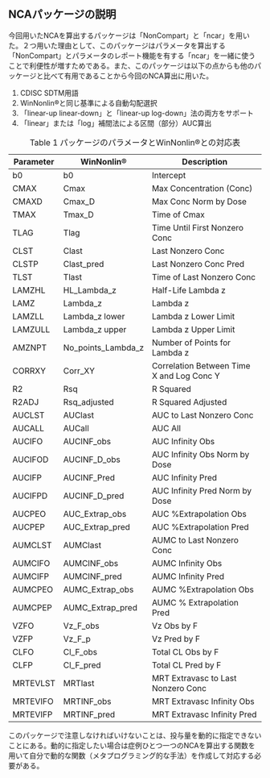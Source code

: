 ## NCAパッケージの説明

今回用いたNCAを算出するパッケージは「NonCompart」と「ncar」を用いた。２つ用いた理由として、このパッケージはパラメータを算出する「NonCompart」とパラメータのレポート機能を有する「ncar」を一緒に使うことで利便性が増すためである。また、このパッケージは以下の点からも他のパッケージと比べて有用であることから今回のNCA算出に用いた。

1.  CDISC SDTM用語
2.  WinNonlin®と同じ基準による自動勾配選択
3.  「linear-up linear-down」と「linear-up log-down」法の両方をサポート
4.  「linear」または「log」補間法による区間（部分）AUC算出

| Parameter | WinNonlin®         | Description                               |
|-----------|--------------------|-------------------------------------------|
| b0        | b0                 | Intercept                                 |
| CMAX      | Cmax               | Max Concentration (Conc)                  |
| CMAXD     | Cmax_D             | Max Conc Norm by Dose                     |
| TMAX      | Tmax_D             | Time of Cmax                              |
| TLAG      | Tlag               | Time Until First Nonzero Conc             |
| CLST      | Clast              | Last Nonzero Conc                         |
| CLSTP     | Clast_pred         | Last Nonzero Conc Pred                    |
| TLST      | Tlast              | Time of Last Nonzero Conc                 |
| LAMZHL    | HL_Lambda_z        | Half-Life Lambda z                        |
| LAMZ      | Lambda_z           | Lambda z                                  |
| LAMZLL    | Lambda_z lower     | Lambda z Lower Limit                      |
| LAMZULL   | Lambda_z upper     | Lambda z Upper Limit                      |
| AMZNPT    | No_points_Lambda_z | Number of Points for Lambda z             |
| CORRXY    | Corr_XY            | Correlation Between Time X and Log Conc Y |
| R2        | Rsq                | R Squared                                 |
| R2ADJ     | Rsq_adjusted       | R Squared Adjusted                        |
| AUCLST    | AUClast            | AUC to Last Nonzero Conc                  |
| AUCALL    | AUCall             | AUC All                                   |
| AUCIFO    | AUCINF_obs         | AUC Infinity Obs                          |
| AUCIFOD   | AUCINF_D_obs       | AUC Infinity Obs Norm by Dose             |
| AUCIFP    | AUCINF_Pred        | AUC Infinity Pred                         |
| AUCIFPD   | AUCINF_D_pred      | AUC Infinity Pred Norm by Dose            |
| AUCPEO    | AUC_Extrap_obs     | AUC %Extrapolation Obs                    |
| AUCPEP    | AUC_Extrap_pred    | AUC %Extrapolation Pred                   |
| AUMCLST   | AUMClast           | AUMC to Last Nonzero Conc                 |
| AUMCIFO   | AUMCINF_obs        | AUMC Infinity Obs                         |
| AUMCIFP   | AUMCINF_pred       | AUMC Infinity Pred                        |
| AUMCPEO   | AUMC_Extrap_obs    | AUMC %Extrapolation Obs                   |
| AUMCPEP   | AUMC_Extrap_pred   | AUMC % Extrapolation Pred                 |
| VZFO      | Vz_F_obs           | Vz Obs by F                               |
| VZFP      | Vz_F_p             | Vz Pred by F                              |
| CLFO      | Cl_F_obs           | Total CL Obs by F                         |
| CLFP      | Cl_F_pred          | Total CL Pred by F                        |
| MRTEVLST  | MRTlast            | MRT Extravasc to Last Nonzero Conc        |
| MRTEVIFO  | MRTINF_obs         | MRT Extravasc Infinity Obs                |
| MRTEVIFP  | MRTINF_pred        | MRT Extravasc Infinity Pred               |

: Table 1 パッケージのパラメータとWinNonlin®との対応表

このパッケージで注意しなければいけないことは、投与量を動的に指定できないことにある。動的に指定したい場合は症例ひとつ一つのNCAを算出する関数を用いて自分で動的な関数（メタプログラミング的な手法）を作成して対応する必要がある。
